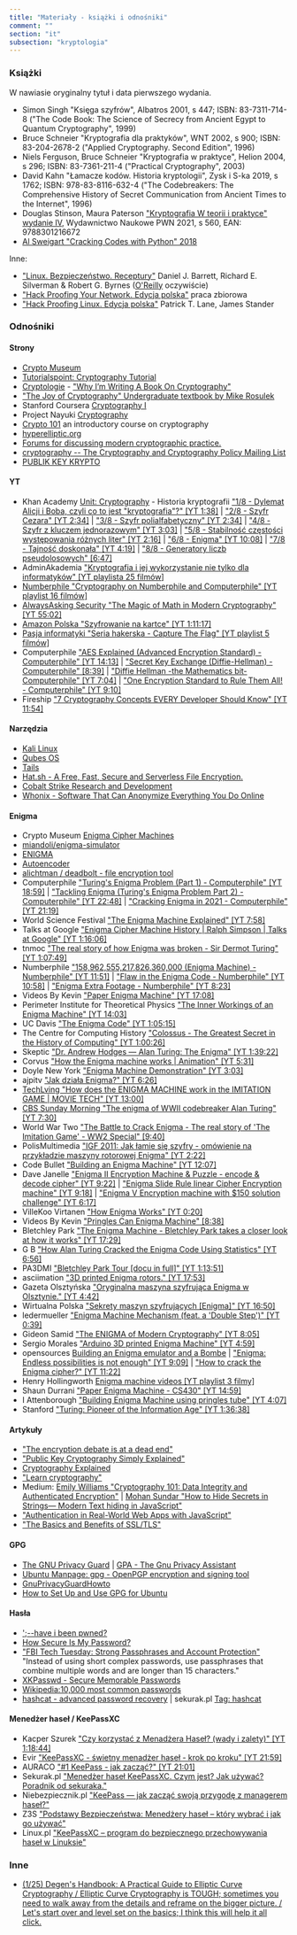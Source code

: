 ```yaml
---
title: "Materiały - książki i odnośniki"
comment: ""
section: "it"
subsection: "kryptologia"
---
```


### Książki

W nawiasie oryginalny tytuł i data pierwszego wydania.

- Simon Singh "Księga szyfrów", Albatros 2001, s 447; ISBN: 83-7311-714-8 ("The Code Book: The Science of Secrecy from Ancient Egypt to Quantum Cryptography", 1999)
- Bruce Schneier "Kryptografia dla praktyków", WNT 2002, s 900; ISBN: 83-204-2678-2 ("Applied Cryptography. Second Edition", 1996)
- Niels Ferguson, Bruce Schneier "Kryptografia w praktyce", Helion 2004, s 296; ISBN: 83-7361-211-4 ("Practical Cryptography", 2003)
- David Kahn "Łamacze kodów. Historia kryptologii", Zysk i S-ka 2019, s 1762; ISBN: 978-83-8116-632-4 ("The Codebreakers: The Comprehensive History of Secret Communication from Ancient Times to the Internet", 1996)
- Douglas Stinson, Maura Paterson ["Kryptografia W teorii i praktyce" wydanie IV](https://ksiegarnia.pwn.pl/Kryptografia-W-teorii-i-praktyce,897655934,p.html), Wydawnictwo Naukowe PWN 2021, s 560, EAN: 9788301216672
- [Al Sweigart "Cracking Codes with Python" 2018](https://inventwithpython.com/cracking/)

Inne:

- ["Linux. Bezpieczeństwo. Receptury"](http://helion.pl/ksiazki/libezp.htm) Daniel J. Barrett, Richard E. Silverman & Robert G. Byrnes ([O'Reilly](http://oreilly.com/) oczywiście)
- ["Hack Proofing Your Network. Edycja polska"](http://helion.pl/ksiazki/hacpro.htm) praca zbiorowa
- ["Hack Proofing Linux. Edycja polska"](http://helion.pl/ksiazki/haplin.htm) Patrick T. Lane, James Stander

### Odnośniki

#### Strony

- [Crypto Museum](https://www.cryptomuseum.com/)
- [Tutorialspoint: Cryptography Tutorial](https://www.tutorialspoint.com/cryptography/index.htm)
- [Cryptologie](https://www.cryptologie.net) - ["Why I’m Writing A Book On Cryptography"](https://www.cryptologie.net/article/504/why-im-writing-a-book-on-cryptography/)
- ["The Joy of Cryptography" Undergraduate textbook by Mike Rosulek](https://web.engr.oregonstate.edu/~rosulekm/crypto/)
- Stanford Coursera [Cryptography I](https://www.coursera.org/learn/crypto)
- Project Nayuki [Cryptography](https://www.nayuki.io/category/cryptography)
- [Crypto 101](https://www.crypto101.io) an introductory course on cryptography
- [hyperelliptic.org](http://www.hyperelliptic.org)
- [Forums for discussing modern cryptographic practice.](https://moderncrypto.org)
- [cryptography -- The Cryptography and Cryptography Policy Mailing List](http://www.metzdowd.com/mailman/listinfo/cryptography)
- [PUBLIK KEY KRYPTO](https://idea-instructions.com/public-key/)

#### YT

- Khan Academy [Unit: Cryptography](https://www.khanacademy.org/computing/computer-science/cryptography) - Historia kryptografii ["1/8 - Dylemat Alicji i Boba, czyli co to jest "kryptografia"?" [YT 1:38]](https://www.youtube.com/watch?v=G4ko4h2c99k) | ["2/8 - Szyfr Cezara" [YT 2:34]](https://www.youtube.com/watch?v=Mr35WzyoxIY) | ["3/8 - Szyfr polialfabetyczny" [YT 2:34]](https://www.youtube.com/watch?v=0bKOHFWXT_E) | ["4/8 - Szyfr z kluczem jednorazowym" [YT 3:03]](https://www.youtube.com/watch?v=F5Li7NpyRvE) | ["5/8 - Stabilność częstości występowania różnych liter" [YT 2:16]](https://www.youtube.com/watch?v=TIkR3im4aNY) | ["6/8 - Enigma" [YT 10:08]](https://www.youtube.com/watch?v=-hEivZsrv2s) | ["7/8 - Tajność doskonała" [YT 4:19]](https://www.youtube.com/watch?v=WDwmMXhT8i0) | ["8/8 - Generatory liczb pseudolosowych" [6:47]](https://www.youtube.com/watch?v=uxdjxmC3HjU)
- AdminAkademia ["Kryptografia i jej wykorzystanie nie tylko dla informatyków" [YT playlista 25 filmów]](https://www.youtube.com/playlist?list=PL144PdtmXQoqGs75vytrl4A3VHkR_yMfV)
- [Numberphile "Cryptography on Numberphile and Computerphile" [YT playlist 16 filmów]](https://www.youtube.com/playlist?list=PLt5AfwLFPxWLXe-ZqZyu0kSsaWd4FjXbj)
- [AlwaysAsking Security "The Magic of Math in Modern Cryptography" [YT 55:02]](https://www.youtube.com/watch?v=mSMQ-xowqAg)
- [Amazon Polska "Szyfrowanie na kartce" [YT 1:11:17]](https://www.youtube.com/watch?v=Dt1kBG801n4)
- [Pasja informatyki "Seria hakerska - Capture The Flag" [YT playlist 5 filmów]](https://www.youtube.com/playlist?list=PLOYHgt8dIdowr-LCIN4bqSFmj-FSTG9Qn)
- Computerphile ["AES Explained (Advanced Encryption Standard) - Computerphile" [YT 14:13]](https://www.youtube.com/watch?v=O4xNJsjtN6E) | ["Secret Key Exchange (Diffie-Hellman) - Computerphile" [8:39]](https://www.youtube.com/watch?v=NmM9HA2MQGI) | ["Diffie Hellman -the Mathematics bit- Computerphile" [YT 7:04]](https://www.youtube.com/watch?v=Yjrfm_oRO0w) | ["One Encryption Standard to Rule Them All! - Computerphile" [YT 9:10]](https://www.youtube.com/watch?v=VYech-c5Dic)
- Fireship ["7 Cryptography Concepts EVERY Developer Should Know" [YT 11:54]](https://www.youtube.com/watch?v=NuyzuNBFWxQ)

#### Narzędzia

- [Kali Linux](https://www.kali.org/)
- [Qubes OS](https://www.qubes-os.org/)
- [Tails](https://tails.boum.org/index.en.html)
- [Hat.sh - A Free, Fast, Secure and Serverless File Encryption.](https://hat.sh)
- [Cobalt Strike Research and Development](https://www.cobaltstrike.com/)
- [Whonix - Software That Can Anonymize Everything You Do Online](https://www.whonix.org/)

#### Enigma

- Crypto Museum [Enigma Cipher Machines](https://www.cryptomuseum.com/crypto/enigma/)
- [miandoli/enigma-simulator](https://github.com/miandoli/enigma-simulator)
- [ENIGMA](https://www.codeproject.com/Articles/831015/ENIGMA)
- [Autoencoder](https://www.npmjs.com/package/@softnami/autoencoder)
- [alichtman / deadbolt - file encryption tool](https://github.com/alichtman/deadbolt)
- Computerphile ["Turing's Enigma Problem (Part 1) - Computerphile" [YT 18:59]](https://www.youtube.com/watch?v=d2NWPG2gB_A) | ["Tackling Enigma (Turing's Enigma Problem Part 2) - Computerphile" [YT 22:48]](https://www.youtube.com/watch?v=kj_7Jc1mS9k) | ["Cracking Enigma in 2021 - Computerphile" [YT 21:19]](https://www.youtube.com/watch?v=RzWB5jL5RX0)
- World Science Festival ["The Enigma Machine Explained" [YT 7:58]](https://www.youtube.com/watch?v=ASfAPOiq_eQ)
- Talks at Google ["Enigma Cipher Machine History | Ralph Simpson | Talks at Google" [YT 1:16:06]](https://www.youtube.com/watch?v=lsv_Li2FXzw)
- tnmoc ["The real story of how Enigma was broken - Sir Dermot Turing" [YT 1:07:49]](https://www.youtube.com/watch?v=qn_BBQEjCxI)
- Numberphile ["158,962,555,217,826,360,000 (Enigma Machine) - Numberphile" [YT 11:51]](https://www.youtube.com/watch?v=G2_Q9FoD-oQ) | ["Flaw in the Enigma Code - Numberphile" [YT 10:58]](https://www.youtube.com/watch?v=V4V2bpZlqx8) | ["Enigma Extra Footage - Numberphile" [YT 8:23]](https://www.youtube.com/watch?v=BdrrJ7qd4HA)
- Videos By Kevin ["Paper Enigma Machine" [YT 17:08]](https://www.youtube.com/watch?v=UKbP3Rjxhy0)
- Perimeter Institute for Theoretical Physics ["The Inner Workings of an Enigma Machine" [YT 14:03]](https://www.youtube.com/watch?v=mcX7iO_XCFA)
- UC Davis ["The Enigma Code" [YT 1:05:15]](https://www.youtube.com/watch?v=ncL2Fl6prH8)
- The Centre for Computing History ["Colossus - The Greatest Secret in the History of Computing" [YT 1:00:26]](https://www.youtube.com/watch?v=g2tMcMQqSbA)
- Skeptic ["Dr. Andrew Hodges — Alan Turing: The Enigma" [YT 1:39:22]](https://www.youtube.com/watch?v=3NODW5sok5U)
- Corvus ["How the Enigma machine works | Animation" [YT 5:31]](https://www.youtube.com/watch?v=QwQVMqfoB2E)
- Doyle New York ["Enigma Machine Demonstration" [YT 3:03]](https://www.youtube.com/watch?v=-mdSvGUd0_c)
- ajpitv ["Jak działa Enigma?" [YT 6:26]](https://www.youtube.com/watch?v=hMBXHSEi9b8)
- [TechLving "How does the ENIGMA MACHINE work in the IMITATION GAME | MOVIE TECH" [YT 13:00]](https://www.youtube.com/watch?v=GcI-YlFSGYo)
- [CBS Sunday Morning "The enigma of WWII codebreaker Alan Turing" [YT 7:30]](https://www.youtube.com/watch?v=nEomYB94TTI)
- World War Two ["The Battle to Crack Enigma - The real story of 'The Imitation Game' - WW2 Special" [9:40]](https://www.youtube.com/watch?v=zALecS762ME)
- PolisMultimedia ["IGF 2011: Jak łamie się szyfry - omówienie na przykładzie maszyny rotorowej Enigma" [YT 2:22]](https://www.youtube.com/watch?v=YU6GXeXji1c)
- Code Bullet ["Building an Enigma Machine" [YT 12:07]](https://www.youtube.com/watch?v=2D2bJWHvqJo)
- Dave Janelle ["Enigma II Encryption Machine & Puzzle - encode & decode cipher" [YT 9:22]](https://www.youtube.com/watch?v=hiOjqskDlS0) | ["Enigma Slide Rule Iinear Cipher Encryption machine" [YT 9:18]](https://www.youtube.com/watch?v=NbF_l7gss_A) | ["Enigma V Encryption machine with $150 solution challenge" [YT 6:17]](https://www.youtube.com/watch?v=E016UyT-eUU)
- VilleKoo Virtanen ["How Enigma Works" [YT 0:20]](https://www.youtube.com/watch?v=uMPw0ObNJbQ)
- Videos By Kevin ["Pringles Can Enigma Machine" [8:38]](https://www.youtube.com/watch?v=pZsuxZXN33g)
- Bletchley Park ["The Enigma Machine - Bletchley Park takes a closer look at how it works" [YT 17:29]](https://www.youtube.com/watch?v=3Ux03qPgYVY)
- G B ["How Alan Turing Cracked the Enigma Code Using Statistics" [YT 6:56]](https://www.youtube.com/watch?v=QIrC-8T_hqk)
- PA3DMI ["Bletchley Park Tour [docu in full]" [YT 1:13:51]](https://www.youtube.com/watch?v=OuEHcJ7CCzg)
- asciimation ["3D printed Enigma rotors." [YT 17:53]](https://www.youtube.com/watch?v=ncVOl6DNg88)
- Gazeta Olsztyńska ["Oryginalna maszyna szyfrująca Enigma w Olsztynie." [YT 4:42]](https://www.youtube.com/watch?v=T6nGGQXmOEs)
- Wirtualna Polska ["Sekrety maszyn szyfrujących [Enigma]" [YT 16:50]](https://www.youtube.com/watch?v=N9sLPtJDcbY)
- ledermueller ["Enigma Machine Mechanism (feat. a 'Double Step')" [YT 0:39]](https://www.youtube.com/watch?v=hcVhQeZ5gI4)
- Gideon Samid ["The ENIGMA of Modern Cryptography" [YT 8:05]](https://www.youtube.com/watch?v=ShOnhOGRXHk)
- Sergio Morales ["Arduino 3D printed Enigma Machine" [YT 4:59]](https://www.youtube.com/watch?v=k2SRl5kKgS8)
- opensources [Building an Enigma emulator and a Bombe](https://opensourc.es/blog/enigma-and-bombe/) | ["Enigma: Endless possibilities is not enough" [YT 9:09]](https://www.youtube.com/watch?v=4cf7dc_8u44) | ["How to crack the Enigma cipher?" [YT 11:22]](https://www.youtube.com/watch?v=bRT5YKez8m4)
- Henry Hollingworth [Enigma machine videos [YT playlist 3 filmy]](https://www.youtube.com/playlist?list=PLBHQNO2azpeLzJUI4K_t8ynGfHIpXkwtF)
- Shaun Durrani ["Paper Enigma Machine - CS430" [YT 14:59]](https://www.youtube.com/watch?v=cVdjxMjSQNo)
- I Attenborough ["Building Enigma Machine using pringles tube" [YT 4:07]](https://www.youtube.com/watch?v=z1ehM1pHrIU)
- Stanford ["Turing: Pioneer of the Information Age" [YT 1:36:38]](https://www.youtube.com/watch?v=p7Lv9GxigYU)

#### Artykuły

- ["The encryption debate is at a dead end"](https://www.techradar.com/news/the-encryption-debate-is-at-a-dead-end)
- ["Public Key Cryptography Simply Explained"](https://skerritt.blog/how-does-public-key-cryptography-work/)
- [Cryptography Explained](https://umento.wordpress.com/2019/01/24/diving-deep-into-cryptography/)
- ["Learn cryptography"](https://www.reddit.com/r/cryptography/comments/awt85m/learn_cryptography/)
- Medium: [Emily Williams "Cryptography 101: Data Integrity and Authenticated Encryption"](https://medium.com/@emilywilliams_43022/cryptography-101-data-integrity-and-authenticated-encryption-af273f30018e) | [Mohan Sundar "How to Hide Secrets in Strings— Modern Text hiding in JavaScript"](https://blog.bitsrc.io/how-to-hide-secrets-in-strings-modern-text-hiding-in-javascript-613a9faa5787)
- ["Authentication in Real-World Web Apps with JavaScript"](https://gist.github.com/taniarascia/a2d35af43ce133de20ac0a8c72558fea)
- ["The Basics and Benefits of SSL/TLS"](https://mediatemple.net/blog/web-development-tech/ssl-tls-tips/)

#### GPG

- [The GNU Privacy Guard](https://gnupg.org/) | [GPA - The Gnu Privacy Assistant](https://www.gnupg.org/related_software/gpa/index.html)
- [Ubuntu Manpage: gpg - OpenPGP encryption and signing tool](http://manpages.ubuntu.com/manpages/bionic/man1/gpg.1.html)
- [GnuPrivacyGuardHowto](https://help.ubuntu.com/community/GnuPrivacyGuardHowto)
- [How to Set Up and Use GPG for Ubuntu](https://www.wikihow.com/Set-Up-and-Use-GPG-for-Ubuntu)

#### Hasła

- [';--have i been pwned?](https://haveibeenpwned.com/)
- [How Secure Is My Password?](https://howsecureismypassword.net/)
- ["FBI Tech Tuesday: Strong Passphrases and Account Protection"](https://www.fbi.gov/contact-us/field-offices/phoenix/news/press-releases/fbi-tech-tuesday-strong-passphrases-and-account-protection) "Instead of using short complex passwords, use passphrases that combine multiple words and are longer than 15 characters."
- [XKPasswd - Secure Memorable Passwords](https://xkpasswd.net/s/)
- [Wikipedia:10,000 most common passwords](https://en.wikipedia.org/wiki/Wikipedia:10,000_most_common_passwords)
- [hashcat - advanced password recovery](https://hashcat.net/hashcat/) | sekurak.pl [Tag: hashcat](https://sekurak.pl/tag/hashcat/)

#### Menedżer haseł / KeePassXC

- Kacper Szurek ["Czy korzystać z Menadżera Haseł? (wady i zalety)" [YT 1:18:44]](https://www.youtube.com/watch?v=1-3iKtg50Zc)
- Evir ["KeePassXC - świetny menadżer haseł - krok po kroku" [YT 21:59]](https://www.youtube.com/watch?v=jpp0Lxatqhw)
- AURACO ["#1 KeePass - jak zacząć?" [YT 21:01]](https://www.youtube.com/watch?v=PY5YKpn8Q8k)
- Sekurak.pl ["Menedżer haseł KeePassXC. Czym jest? Jak używać? Poradnik od sekuraka."](https://sekurak.pl/menedzer-hasel-keepassxc-czy-jest-jak-uzywac-poradnik-od-sekuraka/)
- Niebezpiecznik.pl ["KeePass — jak zacząć swoją przygodę z managerem haseł?"](https://niebezpiecznik.pl/post/keepass-jak-zaczac-swoja-przygode-z-managerem-hasel/)
- Z3S ["Podstawy Bezpieczeństwa: Menedżery haseł – który wybrać i jak go używać"](https://zaufanatrzeciastrona.pl/post/podstawy-bezpieczenstwa-menedzery-hasel-ktory-wybrac-i-jak-go-uzywac/)
- Linux.pl ["KeePassXC – program do bezpiecznego przechowywania haseł w Linuksie"](http://www.linux.pl/2021/05/10/keepassxc-program-do-bezpiecznego-przechowywania-hasel-w-linuksie/)

### Inne

- [(1/25) Degen's Handbook: A Practical Guide to Elliptic Curve Cryptography / Elliptic Curve Cryptography is TOUGH; sometimes you need to walk away from the details and reframe on the bigger picture. / Let's start over and level set on the basics; I think this will help it all click.](https://twitter.com/SalomonCrypto/status/1581695845023350785)
